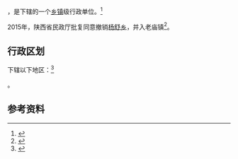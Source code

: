 {{中国乡级行政区|61/06/29/103/000}}

'''{{PAGENAMEBASE}}'''，是{{PRC admin/fullname|61/06/29/103/000|3}}下辖的一个[[乡镇|乡镇]]级行政单位。<ref>{{PRC admin/ref sgc|{{PRC admin/parent|61/06/29/103/000}}}}</ref>

2015年，陕西省民政厅批复同意撤销[[杨舒乡|杨舒乡]]，并入老庙镇<ref>{{Cite web |url=http://news.xinhuanet.com/local/2015-06/28/c_127959075.htm |title=陕西省民政厅关于陕西省乡镇行政区划调整的公告 |accessdate=2017-09-14 |archive-date=2017-09-13 |archive-url=https://web.archive.org/web/20170913183916/http://news.xinhuanet.com/local/2015-06/28/c_127959075.htm |dead-url=no }}</ref>。

== 行政区划 ==

{{PAGENAMEBASE}}下辖以下地区：<ref>{{PRC admin/ref sgc|61/06/29/103/000}}</ref>

{{PRC admin/children|61/06/29/103/000}}。

== 参考资料 ==

{{reflist}}

{{行政区划小作品}}
{{PRC admin/navcat|61/06/29/103/000}}
